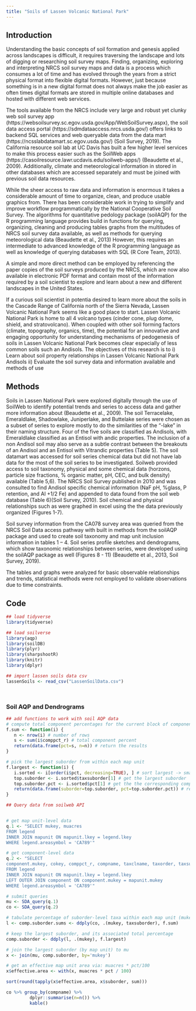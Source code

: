 ```yaml
---
title: "Soils of Lassen Volcanic National Park"
---
```


## Introduction 

Understanding the basic concepts of soil formation and genesis applied across landscapes is
difficult, it requires traversing the landscape and lots of digging or researching soil survey maps.
Finding, organizing, exploring and interpreting NRCS soil survey maps and data is a process
which consumes a lot of time and has evolved through the years from a strict physical format
into flexible digital formats. However, just because something is in a new digital format does
not always make the job easier as often times digital formats are stored in multiple online
databases and hosted with different web services.

The tools available from the NRCS include very large and robust yet clunky web soil survey app
(https://websoilsurvey.sc.egov.usda.gov/App/WebSoilSurvey.aspx), the soil data access portal
(https://sdmdataaccess.nrcs.usda.gov/) offers links to backend SQL services and web queryable
data from the data mart (https://ncsslabdatamart.sc.egov.usda.gov/) (Soil Survey, 2019). The
California resource soil lab at UC Davis has built a few higher level services to make this process
easier such as the SoilWeb apps (https://casoilresource.lawr.ucdavis.edu/soilweb-apps/)
(Beaudette et al., 2009). Additionally, climate and meteorological information in stored in
other databases which are accessed separately and must be joined with previous soil data
resources.

While the sheer access to raw data and information is enormous it takes a considerable amount
of time to organize, clean, and produce usable graphics from. There has been considerable
work in trying to simplify and improve workflow programmatically by the National Cooperative
Soil Survey. The algorithms for quantitative pedology package (soilAQP) for the R programming
language provides build in functions for querying, organizing, cleaning and producing tables
graphs from the multitudes of NRCS soil survey data available, as well as methods for querying
meteorological data (Beaudette et al., 2013) However, this requires an intermediate to
advanced knowledge of the R programming language as well as knowledge of querying
databases with SQL (R Core Team, 2013).

A simple and more direct method can be employed by referencing the paper copies of the soil
surveys produced by the NRCS, which are now also available in electronic PDF format and
contain most of the information required by a soil scientist to explore and learn about a new
and different landscapes in the United States.

If a curious soil scientist in potentia desired to learn more about the soils in the Cascade Range
of California north of the Sierra Nevada, Lassen Volcanic National Park seems like a good place
to start. Lassen Volcanic National Park is home to all 4 volcano types (cinder cone, plug dome,
shield, and stratovolcano). When coupled with other soil forming factors (climate, topography,
organics, time), the potential for an innovative and engaging opportunity for understanding
mechanisms of pedogenesis of soils in Lassen Volcanic National Park becomes clear especially
of less common soils such an Andisols. The objectives of this research is to
i) Learn about soil property relationships in Lassen Volcanic National Park Andisols
ii) Evaluate the soil survey data and information available and methods of use

## Methods

Soils in Lassen National Park were explored digitally through the use of SoilWeb to identify
potential trends and series to access data and gather more information about (Beaudette et al.,
2009). The soil Terracelake, Emeraldlake, Shadowlake, Juniperlake, and Buttelake series were
chosen as a subset of series to explore mostly to do the similarities of the “-lake” in their
naming structure. Four of the five soils are classified as Andisols, with Emeraldlake classified as
an Entisol with andic properties. The inclusion of a non Andisol soil may also serve as a subtle
contrast between the breakouts of an Andisol and an Entisol with Vitrandic properties (Table 5).
The soil datamart was accessed for soil series chemical data but did not have lab data for the
most of the soil series to be investigated. Soilweb provided access to soil taxonomy, physical
and some chemical data (horzons, particle size fractions, % organic matter, pH, CEC, and bulk
density) available (Table 5,6). The NRCS Soil Survey published in 2010 and was consulted to find
Andisol specific chemical information (NaF pH, %glass, P retention, and Al +1/2 Fe) and
appended to data found from the soil web database (Table 6)(Soil Survey, 2010). Soil chemical
and physical relationships such as were graphed in excel using the the data previously
organized (Figures 1-7).

Soil survey information from the CA078 survey area was queried from the NRCS Soil Data access
pathway with built in methods from the soilAQP package and used to create soil taxonomy and
map unit inclusion information in tables 1 – 4. Soil series profile sketches and dendrograms,
which show taxonomic relationships between series, were developed using the soilAQP
package as well (Figures 8 - 11) (Beaudette et al., 2013, Soil Survey, 2019).

The tables and graphs were analyzed for basic observable relationships and trends, statistical
methods were not employed to validate observations due to time constraints.

## Code 

```r
## load tidyverse
library(tidyverse)

## load soilverse
library(aqp)
library(soilDB)
library(plyr)
library(sharpshootR)
library(knitr)
library(dplyr)
```

```r
## import lassen soils data csv
lassenSoils <- read_csv("LassenSoilData.csv")
```

```r

```

```r

```
### Soil AQP and Dendrograms
```r
## add functions to work with soil AQP data
# compute total component percentages for the current block of components
f.sum <- function(i) {
   n <- nrow(i) # number of rows
   s <- sum(i$comppct_r) # total component percent
   return(data.frame(pct=s, n=n)) # return the results
}

# pick the largest suborder from within each map unit
f.largest <- function(i) {
   i.sorted <- i[order(i$pct, decreasing=TRUE), ] # sort largest -> smallest
   top.suborder <- i.sorted$taxsuborder[1] # get the largest suborder
   top.suborder.pct <- i.sorted$pct[1] # get the the corresponding component percent
   return(data.frame(suborder=top.suborder, pct=top.suborder.pct)) # return results
}

```

```r
## Query data from soilweb API


# get map unit-level data
q.1 <- "SELECT mukey, muacres
FROM legend
INNER JOIN mapunit ON mapunit.lkey = legend.lkey
WHERE legend.areasymbol = 'CA789'"

# get component-level data
q.2 <- "SELECT 
component.mukey, cokey, comppct_r, compname, taxclname, taxorder, taxsuborder, taxgrtgroup, taxsubgrp
FROM legend
INNER JOIN mapunit ON mapunit.lkey = legend.lkey
LEFT OUTER JOIN component ON component.mukey = mapunit.mukey
WHERE legend.areasymbol = 'CA789'"

# submit queries
mu <- SDA_query(q.1)
co <- SDA_query(q.2)

# tabulate percentage of suborder-level taxa within each map unit (mukey)
l <- comp.suborder.sums <- ddply(co, .(mukey, taxsuborder), f.sum)

# keep the largest suborder, and its associated total percentage
comp.suborder <- ddply(l, .(mukey), f.largest)

# join the largest suborder (by map unit) to mu
x <- join(mu, comp.suborder, by='mukey')

# get an effective map unit area via: muacres * pct/100
x$effective.area <- with(x, muacres * pct / 100)


```

```r
sort(round(tapply(x$effective.area, x$suborder, sum)))

co %>% group_by(compname) %>% 
         dplyr::summarise(n=n()) %>% 
         kable()
```

```r

```
